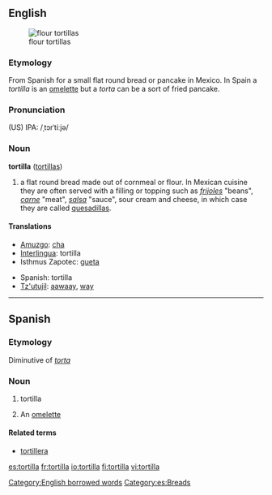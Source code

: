 {{wikipedia}}
==English==
[[Image:NCI flour tortillas.jpg|thumb|flour tortillas]]

===Etymology===
From Spanish for a small flat round bread or pancake in Mexico. In Spain a ''tortilla'' is an [[omelette]] but a ''torta'' can be a sort of fried pancake.

===Pronunciation===
(US) IPA: /ˌtɔrˈtiːjə/

===Noun===
'''tortilla'''  ([[tortillas]])

# a flat round bread made out of cornmeal or flour. In Mexican cuisine they are often served with a filling or topping such as ''[[frijoles]]'' "beans", ''[[carne]]'' "meat", ''[[salsa]]'' "sauce", sour cream and cheese, in which case they are called [[quesadilla]]s.

====Translations====
{{top}}
*[[Amuzgo]]: [[cha]]
*[[Interlingua]]: tortilla
*Isthmus Zapotec: [[gueta]]
{{mid}}
*Spanish: tortilla {{f}}
*[[Tz'utujil]]: [[aawaay]], [[way]]
{{bottom}}

[[Category:English borrowed words]]

----

==Spanish==

===Etymology===
Diminutive of ''[[torta]]''

===Noun===
{{es-noun-f}}

# tortilla
# {{context|Spain|lang=es}} An [[omelette]]

====Related terms====
*[[tortillera]]

[[Category:es:Breads]]

[[es:tortilla]]
[[fr:tortilla]]
[[io:tortilla]]
[[fi:tortilla]]
[[vi:tortilla]]